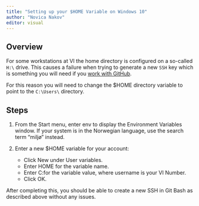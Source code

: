 ```yaml
---
title: "Setting up your $HOME Variable on Windows 10"
author: "Novica Nakov"
editor: visual
---
```


## Overview

For some workstations at VI the home directory is configured on a so-called 
`H:\` drive. This causes a failure when trying to generate a new `SSH` key 
which is something you will need if you [work with GitHub](/quarto_files/part_configurations/connecting_r_studio_to_github.qmd).

For this reason you will need to change the $HOME directory variable to point 
to the `C:\Users\` directory.

## Steps

1. From the Start menu, enter env to display the Environment Variables window.
If your system is in the Norwegian language, use the search term "miljø" instead.

2. Enter a new $HOME variable for your account:

    - Click New under User variables.
    - Enter HOME for the variable name.
    - Enter C:\Users\username for the variable value, where username is your VI Number.
    - Click OK.
    
After completing this, you should be able to create a new SSH in Git Bash 
as described above without any issues.